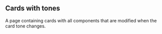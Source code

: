 
## Cards with tones

A page containing cards with all components that are modified when the card tone changes.

<Unstyled>
  <Tones scheme="light" />
</Unstyled>
